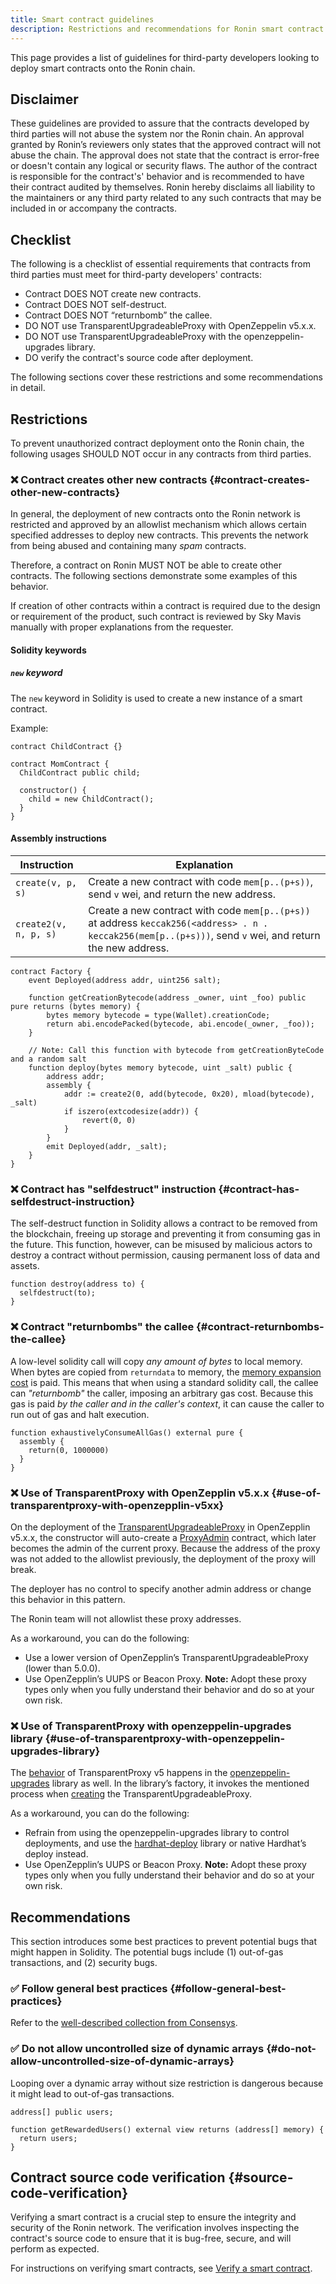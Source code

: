 ```yaml
---
title: Smart contract guidelines
description: Restrictions and recommendations for Ronin smart contract developers.
---
```


This page provides a list of guidelines for third-party developers looking to deploy smart contracts onto the Ronin chain.

## Disclaimer

These guidelines are provided to assure that the contracts developed by third parties will not abuse the system nor the Ronin chain. An approval granted by Ronin’s reviewers only states that the approved contract will not abuse the chain. The approval does not state that the contract is error-free or doesn't contain any logical or security flaws. The author of the contract is responsible for the contract's' behavior and is recommended to have their contract audited by themselves. Ronin hereby disclaims all liability to the maintainers or any third party related to any such contracts that may be included in or accompany the contracts.

## Checklist

The following is a checklist of essential requirements that contracts from third parties must meet for third-party developers' contracts:

- Contract DOES NOT create new contracts.
- Contract DOES NOT self-destruct.
- Contract DOES NOT “returnbomb” the callee.
- DO NOT use TransparentUpgradeableProxy with OpenZeppelin v5.x.x.
- DO NOT use TransparentUpgradeableProxy with the openzeppelin-upgrades library.
- DO verify the contract's source code after deployment.

The following sections cover these restrictions and some recommendations in detail.

## Restrictions

To prevent unauthorized contract deployment onto the Ronin chain, the following usages SHOULD NOT occur in any contracts from third parties.

### ❌ Contract creates other new contracts {#contract-creates-other-new-contracts}

In general, the deployment of new contracts onto the Ronin network is restricted and approved by an allowlist mechanism which allows certain specified addresses to deploy new contracts. This prevents the network from being abused and containing many _spam_ contracts.

Therefore, a contract on Ronin MUST NOT be able to create other contracts. The following sections demonstrate some examples of this behavior.

If creation of other contracts within a contract is required due to the design or requirement of the product, such contract is reviewed by Sky Mavis manually with proper explanations from the requester.

#### Solidity keywords

##### `new` keyword

The `new` keyword in Solidity is used to create a new instance of a smart contract.

Example:

```solidity title="Example" showLineNumbers
contract ChildContract {}

contract MomContract {
  ChildContract public child;

  constructor() {
    child = new ChildContract();
  }
}
```

#### Assembly instructions

| Instruction           | Explanation                                                                                                                                                |
| --------------------- | ---------------------------------------------------------------------------------------------------------------------------------------------------------- |
| `create(v, p, s)`     | Create a new contract with code `mem[p..(p+s))`, send `v` wei, and return the new address.                                                                 |
| `create2(v, n, p, s)` | Create a new contract with code `mem[p..(p+s))` at address `keccak256(<address> . n . keccak256(mem[p..(p+s)))`, send `v` wei, and return the new address. |

```solidity title=Example showLineNumbers
contract Factory {
    event Deployed(address addr, uint256 salt);

    function getCreationBytecode(address _owner, uint _foo) public pure returns (bytes memory) {
        bytes memory bytecode = type(Wallet).creationCode;
        return abi.encodePacked(bytecode, abi.encode(_owner, _foo));
    }

    // Note: Call this function with bytecode from getCreationByteCode and a random salt
    function deploy(bytes memory bytecode, uint _salt) public {
        address addr;
        assembly {
            addr := create2(0, add(bytecode, 0x20), mload(bytecode), _salt)
            if iszero(extcodesize(addr)) {
                revert(0, 0)
            }
        }
        emit Deployed(addr, _salt);
    }
}
```

### ❌ Contract has "selfdestruct" instruction {#contract-has-selfdestruct-instruction}

The self-destruct function in Solidity allows a contract to be removed from the blockchain, freeing up storage and preventing it from consuming gas in the future. This function, however, can be misused by malicious actors to destroy a contract without permission, causing permanent loss of data and assets.

```solidity title=Example showLineNumbers
function destroy(address to) {
  selfdestruct(to);
}
```

### ❌ Contract "returnbombs" the callee {#contract-returnbombs-the-callee}

A low-level solidity call will copy _any amount of bytes_ to local memory. When bytes are copied from `returndata` to memory, the [memory expansion cost](https://ethereum.stackexchange.com/questions/92546/what-is-expansion-cost) is paid. This means that when using a standard solidity call, the callee can _"returnbomb"_ the caller, imposing an arbitrary gas cost. Because this gas is paid _by the caller and in the caller's context_, it can cause the caller to run out of gas and halt execution.

```solidity title="Example" showLineNumbers
function exhaustivelyConsumeAllGas() external pure {
  assembly {
    return(0, 1000000)
  }
}
```

### ❌ Use of TransparentProxy with OpenZepplin v5.x.x {#use-of-transparentproxy-with-openzepplin-v5xx}

On the deployment of the [TransparentUpgradeableProxy](https://github.com/OpenZeppelin/openzeppelin-contracts/blob/8b4b7b8d041c62a84e2c23d7f6e1f0d9e0fc1f20/contracts/proxy/transparent/TransparentUpgradeableProxy.sol#L79) in OpenZepplin v5.x.x, the constructor will auto-create a [ProxyAdmin](https://github.com/OpenZeppelin/openzeppelin-contracts/blob/8b4b7b8d041c62a84e2c23d7f6e1f0d9e0fc1f20/contracts/proxy/transparent/ProxyAdmin.sol#L13) contract, which later becomes the admin of the current proxy. Because the address of the proxy was not added to the allowlist previously, the deployment of the proxy will break.

The deployer has no control to specify another admin address or change this behavior in this pattern.

The Ronin team will not allowlist these proxy addresses.

As a workaround, you can do the following:

- Use a lower version of OpenZepplin’s TransparentUpgradeableProxy (lower than 5.0.0).
- Use OpenZepplin’s UUPS or Beacon Proxy. **Note:** Adopt these proxy types only when you fully understand their behavior and do so at your own risk.

### ❌ Use of TransparentProxy with openzeppelin-upgrades library {#use-of-transparentproxy-with-openzeppelin-upgrades-library}

The [behavior](#use-of-transparentproxy-with-openzepplin-v5xx) of TransparentProxy v5 happens in the [openzeppelin-upgrades](https://github.com/OpenZeppelin/openzeppelin-upgrades) library as well. In the library’s factory, it invokes the mentioned process when [creating](https://github.com/OpenZeppelin/openzeppelin-upgrades/blob/4904c5be75c0cd8acfe9f0960aa250ce29348f92/packages/plugin-hardhat/src/utils/factories.ts#L18) the TransparentUpgradeableProxy.

As a workaround, you can do the following:

- Refrain from using the openzeppelin-upgrades library to control deployments, and use the [hardhat-deploy](https://github.com/wighawag/hardhat-deploy) library or native Hardhat’s deploy instead.
- Use OpenZepplin’s UUPS or Beacon Proxy. **Note:** Adopt these proxy types only when you fully understand their behavior and do so at your own risk.

## Recommendations

This section introduces some best practices to prevent potential bugs that might happen in Solidity. The potential bugs include (1) out-of-gas transactions, and (2) security bugs.

### ✅ Follow general best practices {#follow-general-best-practices}

Refer to the [well-described collection from Consensys](https://consensys.github.io/smart-contract-best-practices/).

### ✅ Do not allow uncontrolled size of dynamic arrays {#do-not-allow-uncontrolled-size-of-dynamic-arrays}

Looping over a dynamic array without size restriction is dangerous because it might lead to out-of-gas transactions.

```solidity title="Example" showLineNumbers
address[] public users;

function getRewardedUsers() external view returns (address[] memory) {
  return users;
}
```

## Contract source code verification {#source-code-verification}

Verifying a smart contract is a crucial step to ensure the integrity and security of the Ronin network. The verification involves inspecting the contract's source code to ensure that it is bug-free, secure, and will perform as expected.

For instructions on verifying smart contracts, see [Verify a smart contract](./verify.mdx).
